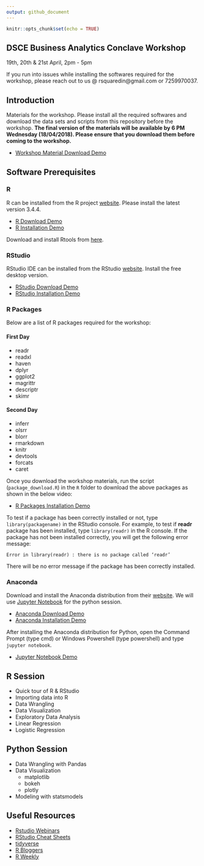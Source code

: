 ```yaml
---
output: github_document
---
```


```r
knitr::opts_chunk$set(echo = TRUE)
```

## DSCE Business Analytics Conclave Workshop

19th, 20th & 21st April, 2pm - 5pm

If you run into issues while installing the softwares required for 
the workshop, please reach out to us @ rsquaredin@gmail.com or 7259970037.

## Introduction

Materials for the workshop. Please install all the required softwares and
download the data sets and scripts from this repository before the
workshop. **The final version of the materials will be available by
6 PM Wednesday (18/04/2018). Please ensure that you download them before 
coming to the workshop.**

- [Workshop Material Download Demo](https://vimeo.com/265157284)

## Software Prerequisites

### R

R can be installed from the R project [website](https://cran.r-project.org/).
Please install the latest version 3.4.4. 

- [R Download Demo](https://vimeo.com/265157309)
- [R Installation Demo](https://vimeo.com/265157340)

Download and install Rtools from [here](http://cran.us.r-project.org/bin/windows/Rtools/).

### RStudio

RStudio IDE can be installed from the RStudio [website](https://www.rstudio.com/products/rstudio/download/). Install the free
desktop version.

- [RStudio Download Demo](https://vimeo.com/265158190)
- [RStudio Installation Demo](https://vimeo.com/265157379)

### R Packages

Below are a list of R packages required for the workshop:

#### First Day

- readr
- readxl
- haven
- dplyr
- ggplot2
- magrittr
- descriptr
- skimr

#### Second Day

- inferr
- olsrr
- blorr
- rmarkdown
- knitr
- devtools
- forcats
- caret


Once you download the workshop materials, run the script (`package_download.R`) in the `R` folder to download the above packages as shown in the below video:

- [R Packages Installation Demo](https://vimeo.com/265157256)

To test if a package has been correctly installed or not, type `library(packagename)` in the
RStudio console. For example, to test if **readr** package has been installed, type 
`library(readr)` in the R console. If the package has not been installed correctly, you
will get the following error message:

`Error in library(readr) : there is no package called ‘readr’`

There will be no error message if the package has been correctly installed.

### Anaconda

Download and install the Anaconda distribution from their [website](https://www.anaconda.com/download/). We will use [Jupyter Notebook](http://jupyter.org/) for the python session.

- [Anaconda Download Demo](https://vimeo.com/265158166)
- [Anaconda Installation Demo](https://vimeo.com/265157200)

After installing the Anaconda distribution for Python, open the Command Prompt (type cmd) or Windows Powershell (type powershell)
and type `jupyter notebook`.

- [Jupyter Notebook Demo](https://vimeo.com/265161739)

## R Session

- Quick tour of R & RStudio
- Importing data into R
- Data Wrangling
- Data Visualization
- Exploratory Data Analysis
- Linear Regression
- Logistic Regression

## Python Session

- Data Wrangling with Pandas
- Data Visualization 
    - matplotlib
    - bokeh
    - plotly
- Modeling with statsmodels

## Useful Resources

- [Rstudio Webinars](https://www.rstudio.com/resources/webinars/)
- [RStudio Cheat Sheets](https://www.rstudio.com/resources/cheatsheets/)
- [tidyverse](https://www.tidyverse.org/)
- [R Bloggers](https://www.r-bloggers.com/)
- [R Weekly](https://rweekly.org/)

